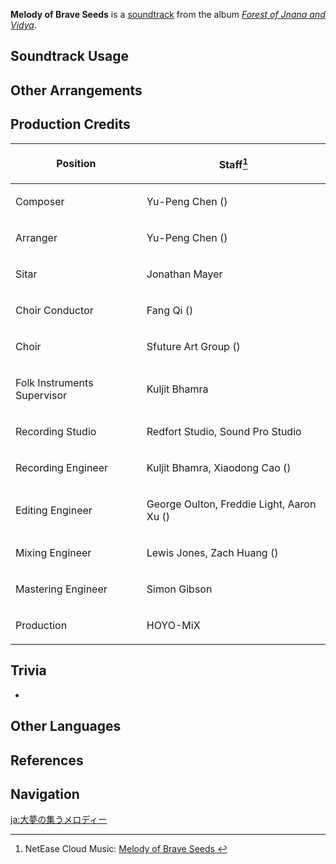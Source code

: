 {{Soundtrack Infobox
|image          = Forest of Jnana and Vidya.png
|album          = Forest of Jnana and Vidya
|disc           = 2
|number         = 70
|featured       =
|featured2      =
|featured3      =
|featured_disc  =
|featured_disc2 =
|featured_disc3 =
|youtube_id     = XhCIceK_ETQ
|spotify_id     = 6kwrfZXpmml33OLJiVIYmQ
|previous       = Melody of Hidden Seeds
|next           = Melody of Dream Home
}}
'''Melody of Brave Seeds''' is a [[soundtrack]] from the album ''[[Forest of Jnana and Vidya]]''.

==Soundtrack Usage==
{{Soundtrack Usage
|quest    = 
|location = Vanarana (Area)//night, near [[Phantasmal Gate|"arch"]];;Vanarana (Subarea)//Mahavanaranapna, near [[Phantasmal Gate|"arch"]]
|domain   = 
|eventgameplay = Genshin Concert/2023 Melodies of an Endless Journey Scenic Vistas
}}

==Other Arrangements==
{{Files by Category Gallery|Media Using an Unreleased Arrangement of Melody of Brave Seeds Soundtrack}}

==Production Credits==
{| class="wikitable"
! Position
! Staff<ref>NetEase Cloud Music: [https://music.163.com/song?id=1992344596 Melody of Brave Seeds {{zh|和合大梦的曲调}}]</ref>
|-
! Composer
| Yu-Peng Chen ({{zh|陈致逸}})
|-
! Arranger
| Yu-Peng Chen ({{zh|陈致逸}})
|-
! Sitar
| Jonathan Mayer
|-
! Choir Conductor
| Fang Qi ({{zh|齐放}})
|-
! Choir
| Sfuture Art Group ({{zh|Sfuture艺术团}})
|-
! Folk Instruments Supervisor
| Kuljit Bhamra
|-
! Recording Studio
| Redfort Studio, Sound Pro Studio
|-
! Recording Engineer
| Kuljit Bhamra, Xiaodong Cao ({{zh|曹晓冬}})
|-
! Editing Engineer
| George Oulton, Freddie Light, Aaron Xu ({{zh|徐威}})
|-
! Mixing Engineer
| Lewis Jones, Zach Huang ({{zh|黄巍}})
|-
! Mastering Engineer
| Simon Gibson
|-
! Production
| HOYO-MiX
|}
<!--
==Gallery==
<gallery>
</gallery>
-->

==Trivia==
* {{Transclude|Melody of Bright New Buds|VanaranaTheme|section=1}}

==Other Languages==
{{Other Languages
|en        = Melody of Brave Seeds
|zhs       = 和合大梦的曲调
|zhs_rm    = Héhé Dàmèng de Qǔdiào
|zht       = 和合大夢的曲調
|zht_rm    = Héhé Dàmèng de Qǔdiào
|zh_tl     = Melody of a Harmonious Great Dream
|ja        = 大夢の集うメロディー
|ja_rm     = Taimu no Tsudou Merodii
|ja_tl     = Melody of Meeting a Great Dream
}}

==References==
{{Reflist}}

==Navigation==
{{Soundtrack Navbox|Forest of Jnana and Vidya}}

[[ja:大夢の集うメロディー]]